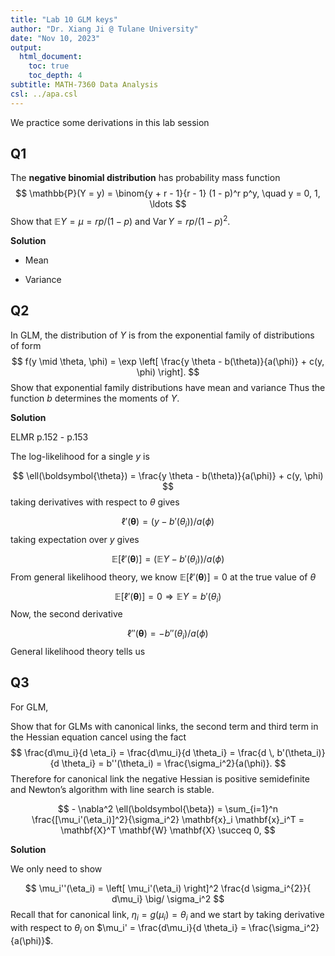 ```yaml
---
title: "Lab 10 GLM keys"
author: "Dr. Xiang Ji @ Tulane University"
date: "Nov 10, 2023"
output:
  html_document:
    toc: true
    toc_depth: 4  
subtitle: MATH-7360 Data Analysis
csl: ../apa.csl
---
```


We practice some derivations in this lab session

## Q1

The **negative binomial distribution** has probability mass function
$$
\mathbb{P}(Y = y) = \binom{y + r - 1}{r - 1} (1 - p)^r p^y, \quad y = 0, 1, \ldots
$$
Show that $\mathbb{E}Y = \mu = rp / (1 - p)$ and $\operatorname{Var} Y = r p / (1 - p)^2$.

**Solution**

- Mean

\begin{eqnarray*}
\mathbb{E}Y 
&=& \sum_{y=0}^{\infty}{y \binom{y + r - 1}{r - 1} (1 - p)^r p^y} \\
&=& \sum_{y=1}^{\infty}{\frac{(y+r-1)!}{(y-1)!(r-1)!}(1 - p)^r p^y} \\
&=& \sum_{y^{*}=0}^{\infty}{p \frac{(y^{*}+r)!}{y^{*}!(r-1)!}(1 - p)^r p^{y^{*}}} \\
&=& \sum_{y^{*}=0}^{\infty}{ \frac{rp}{1-p} \binom{y^{*} + r}{r}(1 - p)^{r+1} p^{y^{*}}} \\
&=& \frac{rp}{1-p} \\
\end{eqnarray*}

- Variance

\begin{eqnarray*}
\operatorname{Var} Y &=& \mathbb{E}Y^2 - (\mathbb{E}Y)^2 \\
\\
\mathbb{E}Y^2 
&=& \sum_{y=0}^{\infty}{y^2 \binom{y + r - 1}{r - 1} (1 - p)^r p^y} \\
&=& \sum_{y=1}^{\infty}{y \frac{(y+r-1)!}{(y-1)!(r-1)!}(1 - p)^r p^y} \\
&=& \sum_{y=1}^{\infty}{(y - 1 + 1) \frac{(y+r-1)!}{(y-1)!(r-1)!}(1 - p)^r p^{y}} \\
&=& \sum_{y=2}^{\infty}{\frac{(y+r-1)!}{(y-2)!(r-1)!}(1 - p)^r p^{y}} + \sum_{y=1}^{\infty}{\frac{(y+r-1)!}{(y-1)!(r-1)!}(1 - p)^r p^y} \\
&=& \sum_{y=0}^{\infty}{\frac{(y+r+1)!}{y!(r-1)!} (1 - p)^r p^y p^2} + \mathbb{E}Y\\
&=& \sum_{y=0}^{\infty}{\frac{r(r+1)p^2}{(1-p)^2} \binom{y + r + 1}{r + 1} (1 - p)^{r+2} p^y} + \mathbb{E}Y \\
&=& \frac{r(r+1)p^2}{(1-p)^2} + \frac{rp}{1-p} \\
\\
\operatorname{Var} Y 
&=& \frac{r(r+1)p^2}{(1-p)^2} + \frac{rp}{1-p} - \frac{r^2p^2}{(1-p)^2} \\
&=& \frac{rp}{(1-p)^2}
\end{eqnarray*}


## Q2 

In GLM, the distribution of $Y$ is from the exponential family of distributions of form
$$
  f(y \mid \theta, \phi) = \exp \left[ \frac{y \theta - b(\theta)}{a(\phi)} + c(y, \phi) \right].
$$
Show that exponential family distributions have mean and variance
\begin{eqnarray*}
  \mathbb{E}Y &=& \mu = b'(\theta) \\
  \operatorname{Var}Y &=& \sigma^2 = b''(\theta) a(\phi).
\end{eqnarray*}
Thus the function $b$ determines the moments of $Y$.

**Solution**

ELMR p.152 - p.153

The log-likelihood for a single $y$ is 

$$
\ell(\boldsymbol{\theta}) = \frac{y \theta - b(\theta)}{a(\phi)} + c(y, \phi)
$$
taking derivatives with respect to $\theta$ gives

$$
\ell '(\boldsymbol{\theta}) = \left(y  - b'(\theta_i)\right)/{a(\phi)}
$$
taking expectation over $y$ gives

$$
\mathbb{E} \left[\ell '(\boldsymbol{\theta})\right] = \left(\mathbb{E}Y  - b'(\theta_i)\right)/{a(\phi)}
$$
From general likelihood theory, we know $\mathbb{E} \left[\ell '(\boldsymbol{\theta})\right] = 0$ at the true value of $\theta$

$$
\mathbb{E} \left[\ell '(\boldsymbol{\theta})\right] = 0 \Rightarrow \mathbb{E}Y  = b'(\theta_i)
$$
Now, the second derivative

$$
\ell ''(\boldsymbol{\theta}) = - b''(\theta_i)/{a(\phi)}
$$
General likelihood theory tells us

\begin{eqnarray*}
\mathbb{E} \left[\ell ''(\boldsymbol{\theta}) \right] &=& - \mathbb{E} \left[ \ell '(\boldsymbol{\theta})^2 \right] \\
  b''(\theta_i)/{a(\phi)} 
  &=& \mathbb{E} \left[ \left(Y  - b'(\theta_i)\right)^2 \right]/{a^2(\phi)} \\
  &=& \mathbb{E} \left[ \left(Y  - \mathbb{E}Y \right)^2 \right]/{a^2(\phi)} \\
\Rightarrow   \operatorname{Var}Y &=& b''(\theta) a(\phi).
\end{eqnarray*}





## Q3

For GLM, 
\begin{eqnarray*}
  \ell(\boldsymbol{\beta}) &=& \sum_{i=1}^n \frac{y_i \theta_i - b(\theta_i)}{a(\phi)} + c(y_i, \phi) \\
  \nabla \ell(\boldsymbol{\beta}) &=& \sum_{i=1}^n \frac{(y_i - \mu_i) \mu_i'(\eta_i)}{\sigma_i^2} \mathbf{x}_i \\
  - \nabla^2 \ell(\boldsymbol{\beta}) &=& \sum_{i=1}^n \frac{[\mu_i'(\eta_i)]^2}{\sigma_i^2} \mathbf{x}_i \mathbf{x}_i^T - \sum_{i=1}^n \frac{(y_i - \mu_i) \mu_i''(\eta_i)}{\sigma_i^2} \mathbf{x}_i \mathbf{x}_i^T \\
  & & + \sum_{i=1}^n \frac{(y_i - \mu_i) [\mu_i'(\eta_i)]^2 (d \sigma_i^{2} / d\mu_i)}{\sigma_i^4} \mathbf{x}_i \mathbf{x}_i^T.
\end{eqnarray*}

Show that for GLMs with canonical links, the second term and third term in the Hessian equation cancel using the fact
$$
\frac{d\mu_i}{d \eta_i} = \frac{d\mu_i}{d \theta_i} = \frac{d \, b'(\theta_i)}{d \theta_i} = b''(\theta_i) = \frac{\sigma_i^2}{a(\phi)}.
$$
Therefore for canonical link the negative Hessian is positive semidefinite and Newton's algorithm with line search is stable.

$$
  - \nabla^2 \ell(\boldsymbol{\beta}) = \sum_{i=1}^n \frac{[\mu_i'(\eta_i)]^2}{\sigma_i^2} \mathbf{x}_i \mathbf{x}_i^T = \mathbf{X}^T \mathbf{W} \mathbf{X} \succeq 0,
$$

**Solution**

We only need to show

$$
\mu_i''(\eta_i) = \left[ \mu_i'(\eta_i) \right]^2 \frac{d \sigma_i^{2}}{ d\mu_i} \big/ \sigma_i^2
$$
Recall that for canonical link, $\eta_i = g(\mu_i) = \theta_i$ and we start by taking derivative with respect to $\theta_i$ on $\mu_i' =  \frac{d\mu_i}{d \theta_i} = \frac{\sigma_i^2}{a(\phi)}$.


\begin{eqnarray*}
\mu_i'' 
&=& \frac{1}{a(\phi)} \frac{d \sigma_i^2}{d \theta_i} \\
&=& \frac{1}{a(\phi)} \frac{d \sigma_i^2}{d \mu_i} \frac{d \mu_i}{d \theta_i} \\
&=& \frac{\sigma_i^2}{a^2(\phi)} \frac{d \sigma_i^2}{d \mu_i} \\
&=& \left[ \mu_i'(\eta_i) \right]^2 \frac{d \sigma_i^{2}}{ d\mu_i} \big/ \sigma_i^2 \\
\end{eqnarray*}




